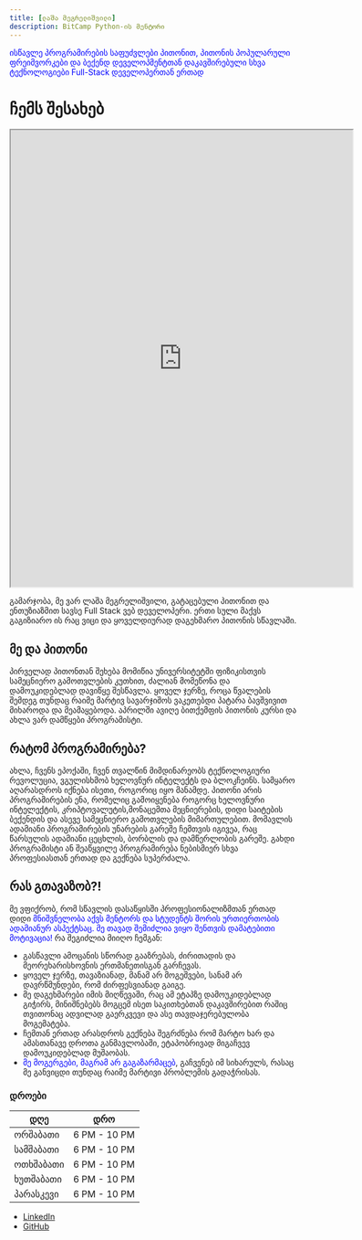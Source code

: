 ```yaml
---
title: [ლაშა მეგრელიშვილი]
description: BitCamp Python-ის მენტორი
---
```

<span style="color: blue;">
ისწავლე პროგრამირების საფუძვლები პითონით, პითონის პოპულარული ფრეიმვორკები და ბექენდ 
დეველოპმენტთან დაკავშირებული სხვა ტექნოლოგიები Full-Stack დეველოპერთან ერთად
</span>

# ჩემს შესახებ

<iframe
      src="https://drive.google.com/file/d/1TT41xfHuq8KJAQm0OWrRL3QvmzegGJjc/preview"
      width="600"
      height="800"
      allow="autoplay"
    ></iframe>

გამარჯობა, მე ვარ ლაშა მეგრელიშვილი, გატაცებული პითონით და ენთუზიაზმით სავსე Full Stack ვებ დეველოპერი. 
ერთი სული მაქვს გაგიზიარო ის რაც ვიცი და ყოველდიურად დაგეხმარო პითონის სწავლაში.

## მე და პითონი

პირველად პითონთან შეხება მომიწია უნივერსიტეტში ფიზიკისთვის სამეცნიერო გამოთვლების კუთხით, ძალიან მომეწონა და დამოუკიდებლად დავიწყე
შესწავლა. ყოველ ჯერზე, როცა წვალების შემდეგ თუნდაც რაიმე მარტივ სავარჯიშოს ვაკეთებდი პატარა ბავშვივით მიხაროდა და მეამაყებოდა. 
აპრილში ავიღე ბითქემფის პითონის კურსი და ახლა ვარ დამწყები პროგრამისტი. 

## რატომ პროგრამირება?

ახლა, ჩვენს ეპოქაში, ჩვენ თვალწინ მიმდინარეობს ტექნოლოგიური რევოლუცია, ვგულისხმობ ხელოვნურ ინტელექტს და ბლოკჩეინს. 
სამყარო აღარასდროს იქნება ისეთი, როგორიც იყო მანამდე. პითონი არის პროგრამირების ენა, რომელიც გამოიყენება როგორც ხელოვნური ინტელექტის, 
კრიპტოვალუტის,მონაცემთა მეცნიერების, დიდი საიტების ბექენდის და ასევე სამეცნიერო გამოთვლების მიმართულებით. 
მომავლის ადამიანი პროგრამირების უნარების გარეშე ჩემთვის იგივეა, რაც წარსულის ადამიანი ცეცხლის, ბორბლის და დამწერლობის გარეშე. 
გახდი პროგრამისტი ან შეაწყვილე პროგრამირება ნებისმიერ სხვა პროფესიასთან ერთად და გექნება სუპერძალა.


## რას გთავაზობ?!

მე ვფიქრობ, რომ სწავლის დასაწყისში პროფესიონალიზმთან ერთად დიდი <span style="color: blue;">მნიშვნელობა აქვს მენტორს და სტუდენტს 
შორის ურთიერთობის ადამიანურ ასპექტსაც. მე თავად შემიძლია ვიყო შენთვის დამატებითი მოტივაცია!</span>
რა შეგიძლია მიიღო ჩემგან:

- გასწავლი ამოცანის სწორად გააზრებას, ძირითადის და მეორეხარისხოვნის ერთმანეთისგან გარჩევას.
- ყოველ ჯერზე, თავაზიანად, მანამ არ მოგეშვები,  სანამ არ დავრწმუნდები, რომ ძირფესვიანად გაიგე.
- მე დაგეხმარები იმის მიღწევაში, რაც ამ ეტაპზე დამოუკიდებლად გიჭირს, მინიშნებებს მოგცემ ისეთ საკითხებთან დაკავშირებით 
  რაშიც თვითონაც ადვილად გაერკვევი და ასე თავდაჯერებულობა მოგემატება.
- ჩემთან ერთად არასდროს გექნება შეგრძნება რომ მარტო ხარ და ამასთანავე დროთა განმავლობაში, ეტაპობრივად მიგაჩვევ დამოუკიდებლად მუშაობას.
- <span style="color: blue;">მე მოგერგები, მაგრამ არ გაგაზარმაცებ</span>, გაჩვენებ იმ სიხარულს, რასაც მე განვიცდი 
  თუნდაც რაიმე მარტივი პრობლემის გადაჭრისას.


### დროები

| დღე       | დრო          |
| --------- | ------------ |
| ორშაბათი  | 6 PM - 10 PM |
| სამშაბათი | 6 PM - 10 PM |
| ოთხშაბათი | 6 PM - 10 PM |
| ხუთშაბათი | 6 PM - 10 PM |
| პარასკევი | 6 PM - 10 PM |


- [LinkedIn](www.linkedin.com/in/lasha-megrelishvili)
- [GitHub](https://github.com/Lasha101)

